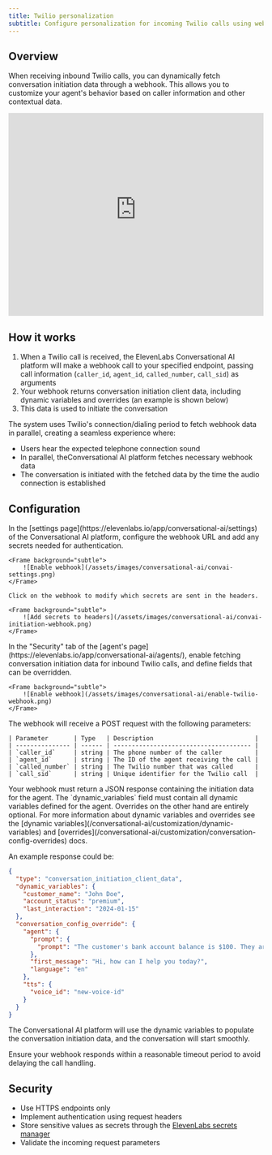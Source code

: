 ```yaml
---
title: Twilio personalization
subtitle: Configure personalization for incoming Twilio calls using webhooks.
---
```


## Overview

When receiving inbound Twilio calls, you can dynamically fetch conversation initiation data through a webhook. This allows you to customize your agent's behavior based on caller information and other contextual data.

<iframe
  width="100%"
  height="400"
  src="https://www.youtube-nocookie.com/embed/cAuSo8qNs-8"
  title="YouTube video player"
  frameborder="0"
  allow="accelerometer; autoplay; clipboard-write; encrypted-media; gyroscope; picture-in-picture; web-share"
  allowfullscreen
></iframe>

## How it works

1. When a Twilio call is received, the ElevenLabs Conversational AI platform will make a webhook call to your specified endpoint, passing call information (`caller_id`, `agent_id`, `called_number`, `call_sid`) as arguments
2. Your webhook returns conversation initiation client data, including dynamic variables and overrides (an example is shown below)
3. This data is used to initiate the conversation

<Tip>

The system uses Twilio's connection/dialing period to fetch webhook data in parallel, creating a
seamless experience where:

- Users hear the expected telephone connection sound
- In parallel, theConversational AI platform fetches necessary webhook data
- The conversation is initiated with the fetched data by the time the audio connection is established

</Tip>

## Configuration

<Steps>

  <Step title="Configure webhook details">
    In the [settings page](https://elevenlabs.io/app/conversational-ai/settings) of the Conversational AI platform, configure the webhook URL and add any
    secrets needed for authentication.

    <Frame background="subtle">
        ![Enable webhook](/assets/images/conversational-ai/convai-settings.png)
    </Frame>

    Click on the webhook to modify which secrets are sent in the headers.

    <Frame background="subtle">
        ![Add secrets to headers](/assets/images/conversational-ai/convai-initiation-webhook.png)
    </Frame>

  </Step>

  <Step title="Enable fetching conversation initiation data">
    In the "Security" tab of the [agent's page](https://elevenlabs.io/app/conversational-ai/agents/), enable fetching conversation initiation data for inbound Twilio calls, and define fields that can be overridden.

    <Frame background="subtle">
        ![Enable webhook](/assets/images/conversational-ai/enable-twilio-webhook.png)
    </Frame>

  </Step>

  <Step title="Implement the webhook endpoint to receive Twilio data">
    The webhook will receive a POST request with the following parameters:

    | Parameter       | Type   | Description                            |
    | --------------- | ------ | -------------------------------------- |
    | `caller_id`     | string | The phone number of the caller         |
    | `agent_id`      | string | The ID of the agent receiving the call |
    | `called_number` | string | The Twilio number that was called      |
    | `call_sid`      | string | Unique identifier for the Twilio call  |

  </Step>

  <Step title="Return conversation initiation client data">
   Your webhook must return a JSON response containing the initiation data for the agent.
  <Info>
    The `dynamic_variables` field must contain all dynamic variables defined for the agent. Overrides
    on the other hand are entirely optional. For more information about dynamic variables and
    overrides see the [dynamic variables](/conversational-ai/customization/dynamic-variables) and
    [overrides](/conversational-ai/customization/conversation-config-overrides) docs.
  </Info>

An example response could be:

```json
{
  "type": "conversation_initiation_client_data",
  "dynamic_variables": {
    "customer_name": "John Doe",
    "account_status": "premium",
    "last_interaction": "2024-01-15"
  },
  "conversation_config_override": {
    "agent": {
      "prompt": {
        "prompt": "The customer's bank account balance is $100. They are based in San Francisco."
      },
      "first_message": "Hi, how can I help you today?",
      "language": "en"
    },
    "tts": {
      "voice_id": "new-voice-id"
    }
  }
}
```

  </Step>
</Steps>

The Conversational AI platform will use the dynamic variables to populate the conversation initiation data, and the conversation will start smoothly.

<Warning>
  Ensure your webhook responds within a reasonable timeout period to avoid delaying the call
  handling.
</Warning>

## Security

- Use HTTPS endpoints only
- Implement authentication using request headers
- Store sensitive values as secrets through the [ElevenLabs secrets manager](https://elevenlabs.io/app/conversational-ai/settings)
- Validate the incoming request parameters
